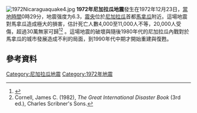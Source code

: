 {{NoteTA |G1=Earthquake}}
{{Infobox earthquake
 | name        = 1972年尼加拉瓜地震
 | image       = <!-- Managua earthquake aerial view.jpg --> 
 | map2        = {{Location map many | Central America
|AlternativeMap = Relief map of Central America.jpg
| label =
| lat = 12.3
| long = -86.1
| mark = Bullseye1.png
| marksize = 40
| position = top
| label2 = 馬拿瓜
| lat2 = 12.18
| long2 = -86.22
| mark2size = 10
| position2 = left
| width = 250
| float = right
| caption = }}
 | timestamp   = 1972-12-23 06:29:44
 | isc-event   = 766571
 | anss-url    = iscgem766571
 | local-date  = {{Start date|1972|12|23}}
 | local-time  = 00:29:44
 | duration    =
 | magnitude   = 6.3 {{M|w|link=y}} 
 | depth       = {{convert|10|km|mi|abbr=on}} 
 | location    = {{coord|12.18|-86.22|region:NI_type:event|display=inline,title}} 
 | fault       = 
 | type        =
 | affected    = [[尼加拉瓜|尼加拉瓜]]
 | damages     = <!-- cost/extent of property damage -->
 | intensity   = [[梅德韦杰夫·施蓬霍伊尔·卡尔尼克地震烈度表|.毀壞]] 
 | pga         = <!-- NN''[[Peak_ground_acceleration|g]]'' -->
 | tsunami     = 
 | landslide   =
 | foreshocks  =
 | aftershocks =
 | casualties  = 4,000–11,000死亡 <br> 20,000受傷  <br> 300,000流離失所 
}}

[[File:1972Nicaraguaquake4.jpg|thumb]]
'''1972年尼加拉瓜地震'''發生在1972年12月23日，[[UTC−06:00|當地時間]]0時29分，地震强度为6.3{{M|w|link=y}}，[[震央|震央]]位於[[尼加拉瓜|尼加拉瓜]]首都[[馬拿瓜|馬拿瓜]]附近。這場地震對馬拿瓜造成極大的損害，估計死亡人數4,000至11,000人不等，20,000人受傷，超過30萬無家可歸<ref>{{Citation|doi=10.3133/pp838|title=Geologic and seismologic aspects of the Managua, Nicaragua, earthquakes of December 23, 1972|series=Professional Paper|year=1973|last=Brown|first1=Robert David|last2=Ward|first2=Peter L.|last3=Plafker|first3=George|authorlink3=George Plafker}}</ref><ref>Cornell, James C. (1982), ''The Great International Disaster Book'' (3rd ed.), Charles Scribner's Sons.</ref> 。這場地震的破壞與隨後1980年代的尼加拉瓜內戰對於馬拿瓜的城市發展造成不利的局面，到1990年代中期才開始重建與復甦。

==參考資料==
{{reflist}}

{{1972年地震}}
{{历史小作品}}
[[Category:尼加拉瓜地震|Category:尼加拉瓜地震]]
[[Category:1972年地震|Category:1972年地震]]